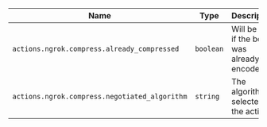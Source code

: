 | Name                                          | Type    | Description                           |
| --------------------------------------------- | ------- | ------------------------------------- |
| `actions.ngrok.compress.already_compressed`   | `boolean` | Will be `true` if the body was already encoded. |
| `actions.ngrok.compress.negotiated_algorithm` | `string`  | The algorithm selected by the action. |
